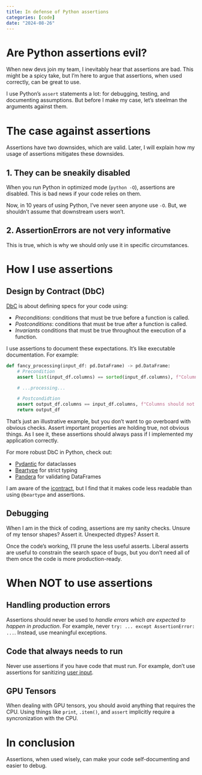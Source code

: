```yaml
---
title: In defense of Python assertions
categories: [code]
date: "2024-08-26"
---
```


# Are Python assertions evil?

When new devs join my team, I inevitably hear that assertions are bad. This might be a spicy take, but I'm here to argue that assertions, when used correctly, can be great to use.

I use Python's `assert` statements a lot: for debugging, testing, and documenting assumptions. But before I make my case, let's steelman the arguments against them.


# The case against assertions 

Assertions have two downsides, which are valid. Later, I will explain how my usage of assertions mitigates these downsides.

## 1. They can be sneakily disabled

When you run Python in optimized mode (`python -O`), assertions are disabled. This is bad news if your code relies on them.

Now, in 10 years of using Python, I've never seen anyone use `-O`. But, we shouldn't assume that downstream users won't.

## 2. AssertionErrors are not very informative

This is true, which is why we should only use it in specific circumstances.

# How I use assertions

## Design by Contract (DbC)

[DbC](https://en.wikipedia.org/wiki/Design_by_contract) is about defining specs for your code using:

* *Preconditions*: conditions that must be true before a function is called.
* *Postconditions*: conditions that must be true after a function is called.
* *Invariants* conditions that must be true throughout the execution of a function.

I use assertions to document these expectations. It's like executable documentation. For example:

```python
def fancy_processing(input_df: pd.DataFrame) -> pd.DataFrame:
    # Precondition
    assert list(input_df.columns) == sorted(input_df.columns), f"Columns should be sorted: {input_df.columns}"

    # ...processing...

    # Postcondidtion
    assert output_df.columns == input_df.columns, f"Columns should not change: {output_df.columns} != {input_df.columns}"
    return output_df
```

That's just an illustrative example, but you don't want to go overboard with obvious checks. Assert important properties are holding true, not obvious things. As I see it, these assertions should always pass if I implemented my application correctly.


For more robust DbC in Python, check out:

* [Pydantic](https://docs.pydantic.dev/) for dataclasses
* [Beartype](https://beartype.readthedocs.io) for strict typing
* [Pandera](https://pandera.readthedocs.io) for validating DataFrames


I am aware of the [icontract](https://github.com/Parquery/icontract), but I find that it makes code less readable than using `@beartype` and assertions.

## Debugging

When I am in the thick of coding, assertions are my sanity checks. Unsure of my tensor shapes? Assert it. Unexpected dtypes? Assert it.

Once the code's working, I'll prune the less useful asserts. Liberal asserts are useful to constrain the search space of bugs, but you don't need all of them once the code is more production-ready.


# When NOT to use assertions

## Handling production errors
Assertions should never be used to *handle errors which are expected to happen in production*. For example, never `try: ... except AssertionError: ...`. Instead, use meaningful exceptions.

## Code that always needs to run

Never use assertions if you have code that must run. For example, don't use assertions for sanitizing [user input](https://xkcd.com/327/).

## GPU Tensors

When dealing with GPU tensors, you should avoid anything that requires the CPU. Using things like `print`, `.item()`, and `assert` implicitly require a syncronization with the CPU.


# In conclusion

Assertions, when used wisely, can make your code self-documenting and easier to debug.
